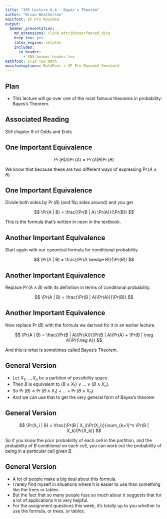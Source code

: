```yaml
---
title: "305 Lecture 8.4 - Bayes's Theorem"
author: "Brian Weatherson"
mainfont: SF Pro Rounded
output:
  beamer_presentation:
    md_extensions: +link_attributes+fenced_divs
    keep_tex: yes
    latex_engine: xelatex
    includes:
      in_header: 
        - 305-beamer-header.tex
mathfont: STIX Two Math
mainfontoptions: BoldFont = SF Pro Rounded Semibold
---
```


## Plan

- This lecture will go over one of the most famous theorems in probability: Bayes's Theorem.

## Associated Reading

Still chapter 8 of Odds and Ends

## One Important Equivalence

$$
\Pr(B | A) \Pr(A) = \Pr(A | B) \Pr(B)
$$

We know that because these are two different ways of expressing $\Pr(A \wedge B)$.

## One Important Equivalence

Divide both sides by $\Pr(B)$ (and flip sides around) and you get

$$
\Pr(A | B) = \frac{\Pr(B | A) \Pr(A)}{\Pr(B)}
$$

\pause
This is the formula that's written in neon in the textbook.

## Another Important Equivalence

Start again with our canonical formula for conditional probability.

$$
\Pr(A | B) = \frac{\Pr(A \wedge B)}{\Pr(B)}
$$

## Another Important Equivalence

Replace $\Pr(A \wedge B)$ with its definition in terms of conditional probability.

$$
\Pr(A | B) = \frac{\Pr(B | A)\Pr(A)}{\Pr(B)}
$$

## Another Important Equivalence

Now replace $\Pr(B)$ with the formula we derived for it in an earlier lecture.

$$
\Pr(A | B) = \frac{\Pr(B | A)\Pr(A)}{\Pr(B | A)\Pr(A) + \Pr(B | \neg A)\Pr(\neg A)}
$$

And this is what is sometimes called Bayes's Theorem.

## General Version

- Let $X_1, \dots, X_n$ be a partition of possibility space.
- Then $B$ is equivalent to $(B \wedge X_1) \vee \dots \vee (B \wedge X_n)$.
- So $\Pr(B) = \Pr(B \wedge X_1) + \dots + \Pr(B \wedge X_n)$
- And we can use that to get the very general form of Bayes's theorem

## General Version

$$
\Pr(X_i | B) = \frac{\Pr(B | X_i)\Pr(X_i)}{\sum_{k=1}^n \Pr(B | X_k)\Pr(X_k)}
$$

So if you know the prior probability of each cell in the partition, and the probability of $B$ conditional on each cell, you can work out the probability of being in a particular cell given $B$.

## General Version

- A lot of people make a big deal about this formula.
- I rarely find myself in situations where it is easier to use than something like the trees or tables.
- But the fact that so many people fuss so much about it suggests that for a lot of applications it is very helpful.
- For the assignment questions this week, it's totally up to you whether to use the formula, or trees, or tables.
